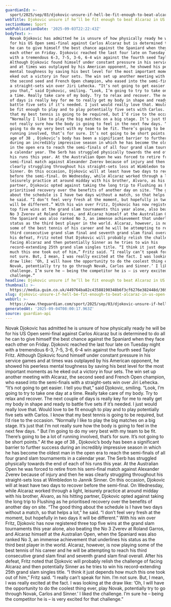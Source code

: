 ```yaml
---
guardianId: >-
  sport/2025/sep/03/djokovic-unsure-if-hell-be-fit-enough-to-beat-alcaraz-in-us-open-semi-finals
webTitle: Djokovic unsure if he’ll be fit enough to beat Alcaraz in US Open semi-finals
sectionName: Sport
webPublicationDate: '2025-09-03T22:22:43Z'
bodyText: >-
  Novak Djokovic has admitted he is unsure of how physically ready he will be
  for his US Open semi-final against Carlos Alcaraz but is determined to do all
  he can to give himself the best chance against the Spaniard when they face
  each other on Friday. Djokovic reached the last four late on Tuesday night
  with a tremendous 6-3, 7-5, 3-6, 6-4 win against the fourth seed Taylor Fritz.
  Although Djokovic found himself under constant pressure in his service games
  and at times was outplayed by his American opponent, he showed his peerless
  mental toughness by saving his best level for the most important moments as he
  eked out a victory in four sets. The win set up another meeting with Alcaraz,
  the second seed and French Open champion, who eased into the semi-finals with
  a straight-sets win over Jiri Lehecka. “It’s not going to get easier. I tell
  you that,” said Djokovic, smiling. “Look, I’m going to try to take one day at
  a time. Really take care of my body. Try to relax and recover. The next couple
  of days is really key for me to really get my body in shape and ready to
  battle five sets if it’s needed. I just would really love that. Would love to
  be fit enough to play and to play potentially five sets with Carlos. I know
  that my best tennis is going to be required, but I’d rise to the occasion.
  “Normally I like to play the big matches on a big stage. It’s just that I’m
  not really sure how the body is going to feel in the next few days. “ But I’m
  going to do my very best with my team to be fit. There’s going to be a lot of
  running involved, that’s for sure. It’s not going to be short points.” At the
  age of 38 , Djokovic’s body has been a significant barrier to further success
  during an incredibly impressive season in which he has become the oldest man
  in the open era to reach the semi-finals of all four grand slam tournaments in
  a calendar year. The Serb has struggled physically towards the end of each of
  his runs this year. At the Australian Open he was forced to retire from his
  semi-final match against Alexander Zverev because of injury and then he was
  clearly struggling throughout his straight-sets loss at Wimbledon to Jannik
  Sinner. On this occasion, Djokovic will at least have two days to recover
  before the semi-final. On Wednesday, while Alcaraz worked through a light,
  leisurely practice at around midday with his brother, Alvaro, as his hitting
  partner, Djokovic opted against taking the long trip to Flushing as he
  prioritised recovery over the benefits of another day on site. “The good thing
  about the schedule is I have two days without a match, so that helps a lot,”
  he said. “I don’t feel very fresh at the moment, but hopefully in two days it
  will be different.” With his win over Fritz, Djokovic has now registered three
  top five wins at the grand slam tournaments this year alone, also beating the
  No 3 Zverev at Roland Garros, and Alcaraz himself at the Australian Open, when
  the Spaniard was also ranked No 3, an immense achievement that underlines his
  status as the third best player in the world. Alcaraz, however, is now playing
  some of the best tennis of his career and he will be attempting to reach his
  third consecutive grand slam final and seventh grand slam final overall. After
  his defeat, Fritz noted that Djokovic will probably relish the challenge of
  facing Alcaraz and then potentially Sinner as he tries to win his
  record-extending 25th grand slam singles title. “I think it just depends how
  much this one took out of him,” Fritz said. “I really can’t speak for him. I’m
  not sure. But, I mean, I was really excited at the fact. I was looking at the
  draw like: ‘Oh, I will have the opportunity to do the coolest thing ever, play
  Novak, potentially try to go through Novak, Carlos and Sinner.’ I liked the
  challenge. I’m sure he – being the competitor he is – is very excited for that
  challenge.”
headline: Djokovic unsure if he’ll be fit enough to beat Alcaraz in US Open semi-finals
thumbnail: >-
  https://media.guim.co.uk/449764ba82c43588190348b6f3cf6276e382448d/369_0_4586_3670/500.jpg
slug: djokovic-unsure-if-hell-be-fit-enough-to-beat-alcaraz-in-us-open-semi-finals
webUrl: >-
  https://www.theguardian.com/sport/2025/sep/03/djokovic-unsure-if-hell-be-fit-enough-to-beat-alcaraz-in-us-open-semi-finals
generatedAt: '2025-09-04T08:00:17.963Z'
source: guardian-api
---
```

Novak Djokovic has admitted he is unsure of how physically ready he will be for his US Open semi-final against Carlos Alcaraz but is determined to do all he can to give himself the best chance against the Spaniard when they face each other on Friday. Djokovic reached the last four late on Tuesday night with a tremendous 6-3, 7-5, 3-6, 6-4 win against the fourth seed Taylor Fritz. Although Djokovic found himself under constant pressure in his service games and at times was outplayed by his American opponent, he showed his peerless mental toughness by saving his best level for the most important moments as he eked out a victory in four sets. The win set up another meeting with Alcaraz, the second seed and French Open champion, who eased into the semi-finals with a straight-sets win over Jiri Lehecka. “It’s not going to get easier. I tell you that,” said Djokovic, smiling. “Look, I’m going to try to take one day at a time. Really take care of my body. Try to relax and recover. The next couple of days is really key for me to really get my body in shape and ready to battle five sets if it’s needed. I just would really love that. Would love to be fit enough to play and to play potentially five sets with Carlos. I know that my best tennis is going to be required, but I’d rise to the occasion. “Normally I like to play the big matches on a big stage. It’s just that I’m not really sure how the body is going to feel in the next few days. “ But I’m going to do my very best with my team to be fit. There’s going to be a lot of running involved, that’s for sure. It’s not going to be short points.” At the age of 38 , Djokovic’s body has been a significant barrier to further success during an incredibly impressive season in which he has become the oldest man in the open era to reach the semi-finals of all four grand slam tournaments in a calendar year. The Serb has struggled physically towards the end of each of his runs this year. At the Australian Open he was forced to retire from his semi-final match against Alexander Zverev because of injury and then he was clearly struggling throughout his straight-sets loss at Wimbledon to Jannik Sinner. On this occasion, Djokovic will at least have two days to recover before the semi-final. On Wednesday, while Alcaraz worked through a light, leisurely practice at around midday with his brother, Alvaro, as his hitting partner, Djokovic opted against taking the long trip to Flushing as he prioritised recovery over the benefits of another day on site. “The good thing about the schedule is I have two days without a match, so that helps a lot,” he said. “I don’t feel very fresh at the moment, but hopefully in two days it will be different.” With his win over Fritz, Djokovic has now registered three top five wins at the grand slam tournaments this year alone, also beating the No 3 Zverev at Roland Garros, and Alcaraz himself at the Australian Open, when the Spaniard was also ranked No 3, an immense achievement that underlines his status as the third best player in the world. Alcaraz, however, is now playing some of the best tennis of his career and he will be attempting to reach his third consecutive grand slam final and seventh grand slam final overall. After his defeat, Fritz noted that Djokovic will probably relish the challenge of facing Alcaraz and then potentially Sinner as he tries to win his record-extending 25th grand slam singles title. “I think it just depends how much this one took out of him,” Fritz said. “I really can’t speak for him. I’m not sure. But, I mean, I was really excited at the fact. I was looking at the draw like: ‘Oh, I will have the opportunity to do the coolest thing ever, play Novak, potentially try to go through Novak, Carlos and Sinner.’ I liked the challenge. I’m sure he – being the competitor he is – is very excited for that challenge.”
